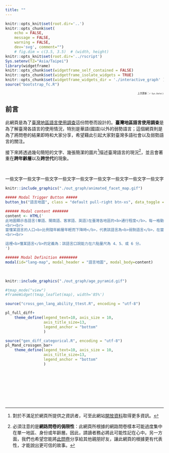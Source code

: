 ```yaml
---
title: ""
---
```


```r
knitr::opts_knit$set(root.dir='..')
knitr::opts_chunk$set(
	echo = FALSE,
	message = FALSE,
	warning = FALSE,
	dev='svg', comment="")
	# fig.dim = c(3.5, 3.5)  # (width, height)
knitr::opts_knit$set(root.dir='../rscript')
Sys.setenv(TZ="Asia/Taipei")
library(widgetframe)
knitr::opts_chunk$set(widgetframe_self_contained = FALSE) 
knitr::opts_chunk$set(widgetframe_isolate_widgets = TRUE) 
knitr::opts_chunk$set(widgetframe_widgets_dir = './interactive_graph' )
source("bootstrap_fc.R")
```

<div style="text-align: right">
<p style="font-size:7.5px">
上次更新：`r Sys.Date()`
</p>
</div>


## 前言

此網頁是為了[臺灣地區語言使用調查](https://docs.google.com/forms/d/e/1FAIpQLSeCZpWjEEcK7sE7qBoO8BIem3M79iz5NB-7FIcaGgvytakQ2A/viewform)這份問卷而設計的。**臺灣地區語言使用調查**是為了解臺灣各語言的使用情況，特別是華語(國語)以外的弱勢語言；這個網頁則是為了將問卷的結果即時和大家分享，希望藉此引起大家對臺灣多語社會以及弱勢語言的關注。

接下來將透過幾句簡短的文字、幾張簡潔的圖片[^opendata]描述臺灣語言的現況[^reliability]，並且會著重在**跨年齡層**以及**跨世代**的現象。


[^opendata]: 對於不滿足於網頁所提供之資訊者，可至此網站[開放資料](./open_data.html)取得更多資訊。

[^reliability]: 必須注意的是**網路問卷的侷限性**：此網頁所根據的網路問卷樣本可能過度集中在單一地區、身份或年齡層。因此，請讀者務必將此可能性記在心中。另一方面，我們也希望您能將[此問卷](https://docs.google.com/forms/d/e/1FAIpQLSeCZpWjEEcK7sE7qBoO8BIem3M79iz5NB-7FIcaGgvytakQ2A/viewform)分享給其他親朋好友，讓此網頁的根據更有代表性，才能說出更可信的故事。

<br>

<div class="row">
<div class="col-md-6">
一些文字一些文字一些文字一些文字一些文字一些文字一些文字一些文字一些文字
</div>

<div class="col-md-6">
```r
knitr::include_graphics("./out_graph/animated_facet_map.gif")
```

```r
##### Modal Trigger Button #####
button_bs("語言地圖", class = "default pull-right btn-xs", data_toggle = "modal", data_target = "#lang-map")

###### Modal content #######
content <- HTML('
此地圖顯示各語言(華語、閩南語、客家語、英語)在臺灣各地區的<b>通行程度</b>。每一格動畫地圖為一個<b>年齡層(5 歲)</b>，因此可以看見各地區<b>語言通行程度隨時間改變的動態</b>。
<br><br>
當懂某語言的人口<b>比例隨年齡層年輕而下降時</b>，代表該語言為<b>弱勢語言</b>，在當地正逐漸消失中。
<br><br>

這裡<b>懂某語言</b>的定義為：該語言口說能力在六點量尺為 4、5、或 6 分。
')

###### Modal Definition ########
modal(id="lang-map", modal_header = "語言地圖", modal_body=content)
```
</div>
</div>
<br>



```r
knitr::include_graphics("./out_graph/age_pyramid.gif")
```


```r
#tmap_mode("view")
#frameWidget(tmap_leaflet(map), width='85%')
```

```r
source("cross_gen_lang_ability_ttest.R", encoding = "utf-8")
```

```r
pl_full_diff+
    theme_define(legend_text=10, axis_size = 10,
                 axis_title_size=13,
                 legend_anchor = "bottom"
                 )
```



```r
source("gen_diff_categorical.R", encoding = "utf-8")
pl_Mand_crossgen_bar+
    theme_define(legend_text=10, axis_size = 10,
                 axis_title_size=13,
                 legend_anchor = "bottom"
                 )
```

  
  
<br><br><br><br><br><br>
